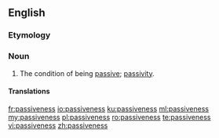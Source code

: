 ==English==

===Etymology===
{{suffix|passive|ness|lang=en}}

===Noun===
{{en-noun|-|es}}

# The condition of being [[passive]]; [[passivity]].

====Translations====
{{trans-see|passivity}}

[[fr:passiveness]]
[[io:passiveness]]
[[ku:passiveness]]
[[ml:passiveness]]
[[my:passiveness]]
[[pl:passiveness]]
[[ro:passiveness]]
[[te:passiveness]]
[[vi:passiveness]]
[[zh:passiveness]]